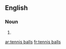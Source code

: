 ==English==

===Noun===
{{head|en|plural|head=[[tennis]] [[ball]]s}}

# {{plural of|tennis ball|lang=en}}

[[ar:tennis balls]]
[[fr:tennis balls]]